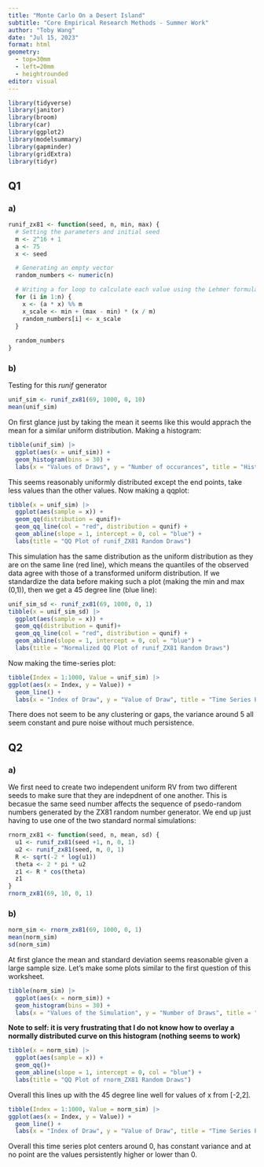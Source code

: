 ```yaml
---
title: "Monte Carlo On a Desert Island"
subtitle: "Core Empirical Research Methods - Summer Work"
author: "Toby Wang"
date: "Jul 15, 2023"
format: html
geometry:
  - top=30mm
  - left=20mm
  - heightrounded
editor: visual
---
```


```r
library(tidyverse)
library(janitor)
library(broom)
library(car)
library(ggplot2)
library(modelsummary)
library(gapminder)
library(gridExtra)
library(tidyr)
```

## Q1

### a)

```r
runif_zx81 <- function(seed, n, min, max) {
  # Setting the parameters and initial seed
  m <- 2^16 + 1
  a <- 75
  x <- seed

  # Generating an empty vector
  random_numbers <- numeric(n)

  # Writing a for loop to calculate each value using the Lehmer formula, scaling the value, then storing it in the random_numbers matrix
  for (i in 1:n) {
    x <- (a * x) %% m  
    x_scale <- min + (max - min) * (x / m)  
    random_numbers[i] <- x_scale
  }
  
  random_numbers
}
```

### b)

Testing for this *runif* generator

```r
unif_sim <- runif_zx81(69, 1000, 0, 10)
mean(unif_sim)
```

On first glance just by taking the mean it seems like this would apprach the mean for a similar uniform distribution. Making a histogram:

```r
tibble(unif_sim) |>
  ggplot(aes(x = unif_sim)) +
  geom_histogram(bins = 30) +
  labs(x = "Values of Draws", y = "Number of occurances", title = "Histogram of runif_ZX81 Random Draws")
```

This seems reasonably uniformly distributed except the end points, take less values than the other values. Now making a qqplot:

```r
tibble(x = unif_sim) |>
  ggplot(aes(sample = x)) +
  geom_qq(distribution = qunif)+
  geom_qq_line(col = "red", distribution = qunif) +
  geom_abline(slope = 1, intercept = 0, col = "blue") +
  labs(title = "QQ Plot of runif_ZX81 Random Draws")
```

This simulation has the same distribution as the uniform distribution as they are on the same line (red line), which means the quantiles of the observed data agree with those of a transformed uniform distribution. If we standardize the data before making such a plot (making the min and max (0,1)), then we get a 45 degree line (blue line):

```r
unif_sim_sd <- runif_zx81(69, 1000, 0, 1)
tibble(x = unif_sim_sd) |>
  ggplot(aes(sample = x)) +
  geom_qq(distribution = qunif)+
  geom_qq_line(col = "red", distribution = qunif) +
  geom_abline(slope = 1, intercept = 0, col = "blue") +
  labs(title = "Normalized QQ Plot of runif_ZX81 Random Draws")
```

Now making the time-series plot:

```r
tibble(Index = 1:1000, Value = unif_sim) |>
ggplot(aes(x = Index, y = Value)) +
  geom_line() +
  labs(x = "Index of Draw", y = "Value of Draw", title = "Time Series Plot of runif_ZX81 Random Draws")
```

There does not seem to be any clustering or gaps, the variance around 5 all seem constant and pure noise without much persistence.

## Q2

### a)

We first need to create two independent uniform RV from two different seeds to make sure that they are indepdnent of one another. This is becasue the same seed number affects the sequence of psedo-random numbers generated by the ZX81 random number generator. We end up just having to use one of the two standard normal simulations:

```r
rnorm_zx81 <- function(seed, n, mean, sd) {
  u1 <- runif_zx81(seed +1, n, 0, 1)
  u2 <- runif_zx81(seed, n, 0, 1)
  R <- sqrt(-2 * log(u1))
  theta <- 2 * pi * u2
  z1 <- R * cos(theta) 
  z1
}
rnorm_zx81(69, 10, 0, 1)
```

### b)

```r
norm_sim <- rnorm_zx81(69, 1000, 0, 1)
mean(norm_sim)
sd(norm_sim)
```

At first glance the mean and standard deviation seems reasonable given a large sample size. Let's make some plots similar to the first question of this worksheet.

```r
tibble(norm_sim) |>
  ggplot(aes(x = norm_sim)) +
  geom_histogram(bins = 30) +
  labs(x = "Values of the Simulation", y = "Number of Draws", title = "Histogram of rnorm_ZX81 Random Draws")
```

**Note to self: it is very frustrating that I do not know how to overlay a normally distributed curve on this histogram (nothing seems to work)**

```r
tibble(x = norm_sim) |>
  ggplot(aes(sample = x)) +
  geom_qq()+
  geom_abline(slope = 1, intercept = 0, col = "blue") +
  labs(title = "QQ Plot of rnorm_ZX81 Random Draws")
```

Overall this lines up with the 45 degree line well for values of x from \[-2,2\].

```r
tibble(Index = 1:1000, Value = norm_sim) |>
ggplot(aes(x = Index, y = Value)) +
  geom_line() +
  labs(x = "Index of Draw", y = "Value of Draw", title = "Time Series Plot of rnorm_ZX81 Random Draws")
```

Overall this time series plot centers around 0, has constant variance and at no point are the values persistently higher or lower than 0.
